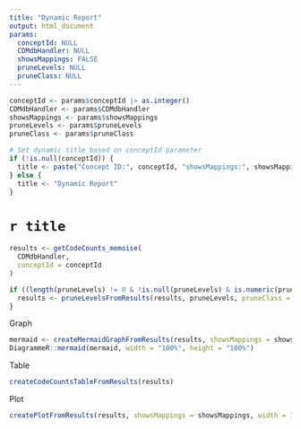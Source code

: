 ```yaml
---
title: "Dynamic Report"
output: html_document
params:
  conceptId: NULL
  CDMdbHandler: NULL
  showsMappings: FALSE
  pruneLevels: NULL
  pruneClass: NULL
---
```


```r

conceptId <- params$conceptId |> as.integer()
CDMdbHandler <- params$CDMdbHandler
showsMappings <- params$showsMappings
pruneLevels <- params$pruneLevels 
pruneClass <- params$pruneClass

# Set dynamic title based on conceptId parameter
if (!is.null(conceptId)) {
  title <- paste("Concept ID:", conceptId, "showsMappings:", showsMappings, "pruneLevels:", pruneLevels)
} else {
  title <- "Dynamic Report"
}

```

# `r title`
  
```r
results <- getCodeCounts_memoise(
  CDMdbHandler,
  conceptId = conceptId
)

if ((length(pruneLevels) != 0 & !is.null(pruneLevels) & is.numeric(pruneLevels)) | (!is.null(pruneClass))) {
  results <- pruneLevelsFromResults(results, pruneLevels, pruneClass = pruneClass)
}
``` 




Graph
```r
mermaid <- createMermaidGraphFromResults(results, showsMappings = showsMappings)
DiagrammeR::mermaid(mermaid, width = "100%", height = "100%")
```

Table
```r
createCodeCountsTableFromResults(results)
``` 

Plot
```r
createPlotFromResults(results, showsMappings = showsMappings, width = 1000, height = 1000)
``` 


<!-- Load mermaid.js -->
<script src="mermaid.min.js"></script>
<script>
mermaid.initialize({ startOnLoad: true });
</script>

